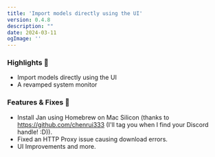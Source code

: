 ```yaml
---
title: 'Import models directly using the UI'
version: 0.4.8
description: ""
date: 2024-03-11
ogImage: ''
---
```



<ChangelogHeader/>

### Highlights 🎉

- Import models directly using the UI
- A revamped system monitor

### Features & Fixes 💫

- Install Jan using Homebrew on Mac Silicon (thanks to https://github.com/chenrui333 (I'll tag you when I find your Discord handle! :D)).
- Fixed an HTTP Proxy issue causing download errors.
- UI Improvements and more.